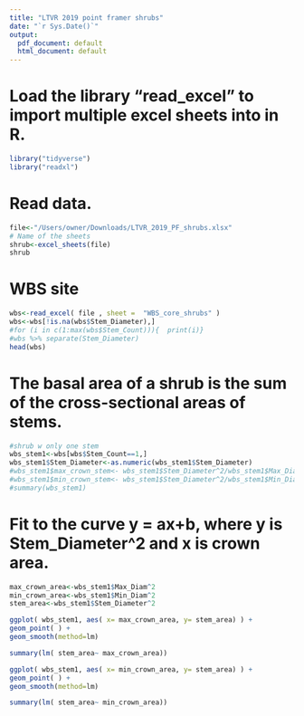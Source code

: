 ```yaml
---
title: "LTVR 2019 point framer shrubs"
date: "`r Sys.Date()`"
output:
  pdf_document: default
  html_document: default
---
```


# Load the library "read_excel" to import multiple excel sheets into in R.
```r
library("tidyverse")
library("readxl")  
```

# Read data.
```r
file<-"/Users/owner/Downloads/LTVR_2019_PF_shrubs.xlsx"
# Name of the sheets
shrub<-excel_sheets(file)
shrub
```

# WBS site
```r
wbs<-read_excel( file , sheet =  "WBS_core_shrubs" )
wbs<-wbs[!is.na(wbs$Stem_Diameter),]
#for (i in c(1:max(wbs$Stem_Count))){  print(i)}
#wbs %>% separate(Stem_Diameter)
head(wbs)
```

# The basal area of a shrub is the sum of the cross-sectional areas of stems.
```r
#shrub w only one stem
wbs_stem1<-wbs[wbs$Stem_Count==1,]
wbs_stem1$Stem_Diameter<-as.numeric(wbs_stem1$Stem_Diameter)
#wbs_stem1$max_crown_stem<- wbs_stem1$Stem_Diameter^2/wbs_stem1$Max_Diam^2
#wbs_stem1$min_crown_stem<- wbs_stem1$Stem_Diameter^2/wbs_stem1$Min_Diam^2
#summary(wbs_stem1)
```

# Fit to the curve y = ax+b, where y is Stem_Diameter^2 and x is crown area.
```r
max_crown_area<-wbs_stem1$Max_Diam^2
min_crown_area<-wbs_stem1$Min_Diam^2
stem_area<-wbs_stem1$Stem_Diameter^2

ggplot( wbs_stem1, aes( x= max_crown_area, y= stem_area) ) + 
geom_point( ) +
geom_smooth(method=lm)

summary(lm( stem_area~ max_crown_area))

ggplot( wbs_stem1, aes( x= min_crown_area, y= stem_area) ) + 
geom_point( ) +
geom_smooth(method=lm)

summary(lm( stem_area~ min_crown_area))
```
